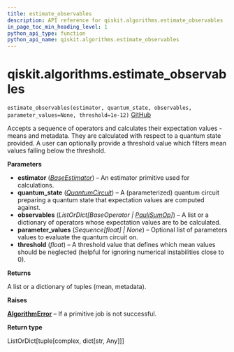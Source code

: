 ```yaml
---
title: estimate_observables
description: API reference for qiskit.algorithms.estimate_observables
in_page_toc_min_heading_level: 1
python_api_type: function
python_api_name: qiskit.algorithms.estimate_observables
---
```


<span id="qiskit-algorithms-estimate-observables" />

# qiskit.algorithms.estimate\_observables

<span id="qiskit.algorithms.estimate_observables" />

`estimate_observables(estimator, quantum_state, observables, parameter_values=None, threshold=1e-12)` [GitHub](https://github.com/qiskit/qiskit/tree/stable/0.24/qiskit/algorithms/observables_evaluator.py "view source code")

Accepts a sequence of operators and calculates their expectation values - means and metadata. They are calculated with respect to a quantum state provided. A user can optionally provide a threshold value which filters mean values falling below the threshold.

**Parameters**

*   **estimator** ([*BaseEstimator*](qiskit.primitives.BaseEstimator "qiskit.primitives.BaseEstimator")) – An estimator primitive used for calculations.
*   **quantum\_state** ([*QuantumCircuit*](qiskit.circuit.QuantumCircuit "qiskit.circuit.QuantumCircuit")) – A (parameterized) quantum circuit preparing a quantum state that expectation values are computed against.
*   **observables** (*ListOrDict\[BaseOperator |* [*PauliSumOp*](qiskit.opflow.primitive_ops.PauliSumOp "qiskit.opflow.primitive_ops.PauliSumOp")*]*) – A list or a dictionary of operators whose expectation values are to be calculated.
*   **parameter\_values** (*Sequence\[float] | None*) – Optional list of parameters values to evaluate the quantum circuit on.
*   **threshold** (*float*) – A threshold value that defines which mean values should be neglected (helpful for ignoring numerical instabilities close to 0).

**Returns**

A list or a dictionary of tuples (mean, metadata).

**Raises**

[**AlgorithmError**](qiskit.algorithms.AlgorithmError "qiskit.algorithms.AlgorithmError") – If a primitive job is not successful.

**Return type**

ListOrDict\[tuple\[complex, dict\[str, Any]]]

